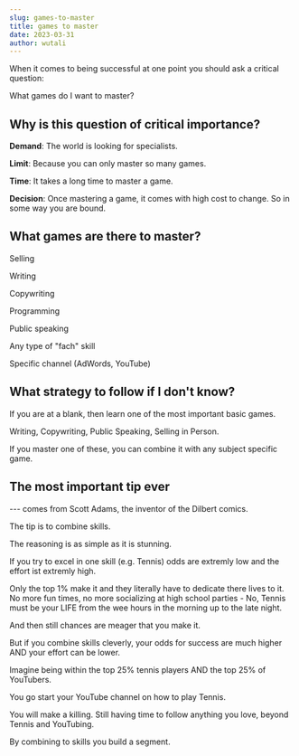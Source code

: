 ```yaml
---
slug: games-to-master
title: games to master
date: 2023-03-31
author: wutali
---
```

<!--StartFragment-->

When it comes to being successful at one point you should ask a critical question:

What games do I want to master?

## Why is this question of critical importance?

**Demand**: The world is looking for specialists.

**Limit**: Because you can only master so many games.

**Time**: It takes a long time to master a game.

**Decision**: Once mastering a game, it comes with high cost to change. So in some way you are bound.

## What games are there to master?

Selling

Writing

Copywriting

Programming

Public speaking

Any type of "fach" skill

Specific channel (AdWords, YouTube)

## What strategy to follow if I don't know?

If you are at a blank, then learn one of the most important basic games.

Writing, Copywriting, Public Speaking, Selling in Person.

If you master one of these, you can combine it with any subject specific game.

## The most important tip ever

\--- comes from Scott Adams, the inventor of the Dilbert comics.

The tip is to combine skills.

The reasoning is as simple as it is stunning.

If you try to excel in one skill (e.g. Tennis) odds are extremly low and the effort ist extremly high.

Only the top 1% make it and they literally have to dedicate there lives to it. No more fun times, no more socializing at high school parties - No, Tennis must be your LIFE from the wee hours in the morning up to the late night.

And then still chances are meager that you make it.

But if you combine skills cleverly, your odds for success are much higher AND your effort can be lower.

Imagine being within the top 25% tennis players AND the top 25% of YouTubers.

You go start your YouTube channel on how to play Tennis.

You will make a killing. Still having time to follow anything you love, beyond Tennis and YouTubing.

By combining to skills you build a segment.

<!--EndFragment-->